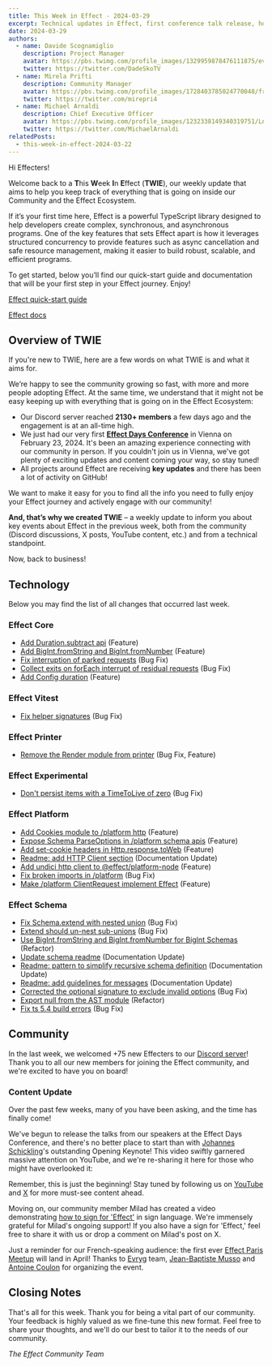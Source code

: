 ```yaml
---
title: This Week in Effect - 2024-03-29
excerpt: Technical updates in Effect, first conference talk release, how to sign for 'Effect' in sign language, and an upcoming event.
date: 2024-03-29
authors:
  - name: Davide Scognamiglio
    description: Project Manager
    avatar: https://pbs.twimg.com/profile_images/1329959878476111875/evHG8VX6_400x400.jpg
    twitter: https://twitter.com/DadeSkoTV
  - name: Mirela Prifti
    description: Community Manager
    avatar: https://pbs.twimg.com/profile_images/1728403785024770048/frKphayT_400x400.jpg
    twitter: https://twitter.com/mirepri4
  - name: Michael Arnaldi
    description: Chief Executive Officer
    avatar: https://pbs.twimg.com/profile_images/1232338149340319751/Ln9nNWyk_400x400.jpg
    twitter: https://twitter.com/MichaelArnaldi
relatedPosts:
  - this-week-in-effect-2024-03-22
---
```


Hi Effecters! 

Welcome back to a **T**his **W**eek **I**n **E**ffect (**TWIE**), our weekly update that aims to help you keep track of everything that is going on inside our Community and the Effect Ecosystem.

If it’s your first time here, Effect is a powerful TypeScript library designed to help developers create complex, synchronous, and asynchronous programs. One of the key features that sets Effect apart is how it leverages structured concurrency to provide features such as async cancellation and safe resource management, making it easier to build robust, scalable, and efficient programs.

To get started, below you’ll find our quick-start guide and documentation that will be your first step in your Effect journey. Enjoy!

[Effect quick-start guide](/docs/quickstart)

[Effect docs](/docs/introduction)

## Overview of TWIE

If you're new to TWIE, here are a few words on what TWIE is and what it aims for.

We’re happy to see the community growing so fast, with more and more people adopting Effect. At the same time, we understand that it might not be easy keeping up with everything that is going on in the Effect Ecosystem:

- Our Discord server reached **2130+ members** a few days ago and the engagement is at an all-time high.
- We just had our very first **[Effect Days Conference](/events/effect-days)** in Vienna on February 23, 2024. It's been an amazing experience connecting with our community in person. If you couldn't join us in Vienna, we've got plenty of exciting updates and content coming your way, so stay tuned!
- All projects around Effect are receiving **key updates** and there has been a lot of activity on GitHub!

We want to make it easy for you to find all the info you need to fully enjoy your Effect journey and actively engage with our community!

**And, that’s why we created TWIE** – a weekly update to inform you about key events about Effect in the previous week, both from the community (Discord discussions, X posts, YouTube content, etc.) and from a technical standpoint.

Now, back to business!

## Technology

Below you may find the list of all changes that occurred last week.

### Effect Core
+ [Add Duration.subtract api](https://github.com/Effect-TS/effect/pull/2402) (Feature)
+ [Add BigInt.fromString and BigInt.fromNumber](https://github.com/Effect-TS/effect/pull/2399) (Feature)
+ [Fix interruption of parked requests](https://github.com/Effect-TS/effect/pull/2404) (Bug Fix)
+ [Collect exits on forEach interrupt of residual requests](https://github.com/Effect-TS/effect/pull/2416) (Bug Fix)
+ [Add Config duration](https://github.com/Effect-TS/effect/pull/2407) (Feature)


### Effect Vitest
+ [Fix helper signatures](https://github.com/Effect-TS/effect/pull/2394) (Bug Fix)


### Effect Printer
+ [Remove the Render module from printer](https://github.com/Effect-TS/effect/pull/2378) (Bug Fix, Feature)

### Effect Experimental
+ [Don't persist items with a TimeToLive of zero](https://github.com/Effect-TS/effect/pull/2421) (Bug Fix)

### Effect Platform
+ [Add Cookies module to /platform http](https://github.com/Effect-TS/effect/pull/2387) (Feature)
+ [Expose Schema ParseOptions in /platform schema apis](https://github.com/Effect-TS/effect/pull/2400) (Feature)
+ [Add set-cookie headers in Http.response.toWeb](https://github.com/Effect-TS/effect/pull/2403) (Feature)
+ [Readme: add HTTP Client section](https://github.com/Effect-TS/effect/pull/2405) (Documentation Update)
+ [Add undici http client to @effect/platform-node](https://github.com/Effect-TS/effect/pull/2410) (Feature)
+ [Fix broken imports in /platform](https://github.com/Effect-TS/effect/pull/2411) (Bug Fix)
+ [Make /platform ClientRequest implement Effect](https://github.com/Effect-TS/effect/pull/2413) (Feature)


### Effect Schema
+ [Fix Schema.extend with nested union](https://github.com/Effect-TS/effect/pull/2396) (Bug Fix)
+ [Extend should un-nest sub-unions](https://github.com/Effect-TS/effect/pull/2398) (Bug Fix)
+ [Use BigInt.fromString and BigInt.fromNumber for BigInt Schemas](https://github.com/Effect-TS/effect/pull/2409) (Refactor)
+ [Update schema readme](https://github.com/Effect-TS/effect/pull/2422) (Documentation Update)
+ [Readme: pattern to simplify recursive schema definition](https://github.com/Effect-TS/effect/pull/2420) (Documentation Update)
+ [Readme: add guidelines for messages](https://github.com/Effect-TS/effect/pull/2423) (Documentation Update)
+ [Corrected the optional signature to exclude invalid options](https://github.com/Effect-TS/effect/pull/2424) (Bug Fix)
+ [Export null from the AST module](https://github.com/Effect-TS/effect/pull/2428) (Refactor)
+ [Fix ts 5.4 build errors](https://github.com/Effect-TS/effect/pull/2439) (Bug Fix)


## Community

In the last week, we welcomed +75 new Effecters to our [Discord server](https://discord.gg/effect-ts)! Thank you to all our new members for joining the Effect community, and we're excited to have you on board!

### Content Update

Over the past few weeks, many of you have been asking, and the time has finally come! 

We've begun to release the talks from our speakers at the Effect Days Conference, and there's no better place to start than with [Johannes Schickling](https://twitter.com/schickling)'s outstanding Opening Keynote!
This video swiftly garnered massive attention on YouTube, and we're re-sharing it here for those who might have overlooked it:
<YouTube url="https://www.youtube.com/embed/PxIBWjiv3og?si=puGi9-EqtkLjrs5A" />

Remember, this is just the beginning! Stay tuned by following us on [YouTube](https://www.youtube.com/@effect-ts) and [X](https://twitter.com/EffectTS_) for more must-see content ahead.

Moving on, our community member Milad has created a video demonstrating [how to sign for 'Effect'](https://www.youtube.com/watch?v=4FZqme-z8SQ&ab_channel=SignLanguageTech) in sign language. We're immensely grateful for Milad's ongoing support! If you also have a sign for 'Effect,' feel free to share it with us or drop a comment on Milad's post on X.

<Tweet id="1772209392928137337" />

Just a reminder for our French-speaking audience: the first ever [Effect Paris Meetup](https://www.meetup.com/fr-FR/effect-paris/) will land in April! Thanks to [Evryg](https://www.evryg.com) team, [Jean-Baptiste Musso](https://twitter.com/jbmusso) and [Antoine Coulon](https://twitter.com/c9antoine) for organizing the event.

<Tweet id="1764621821184262629" />

## Closing Notes

That's all for this week. Thank you for being a vital part of our community. Your feedback is highly valued as we fine-tune this new format. Feel free to share your thoughts, and we'll do our best to tailor it to the needs of our community.

_The Effect Community Team_
